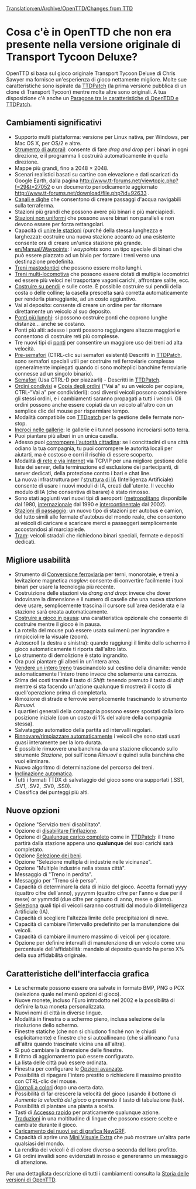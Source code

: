 [[Translation:en/Archive/OpenTTD/Changes from TTD]]

=Cosa c'è in OpenTTD che non era presente nella versione originale di Transport Tycoon Deluxe?=
OpenTTD si basa sul gioco originale Transport Tycoon Deluxe di Chris Sawyer ma fornisce un'esperienza di gioco nettamente migliore. Molte sue caratteristiche sono ispirate da [http://www.ttdpatch.net/ TTDPatch] (la prima versione pubblica di un clone di Transport Tycoon) mentre molte altre sono originali. A tua disposizione c'è anche un [[en/Archive/OpenTTD/Comparison of OpenTTD and TTDPatch features|Paragone tra le caratteristiche di OpenTDD e TTDPatch]].

==Cambiamenti significativi==
* Supporto multi piattaforma: versione per Linux nativa, per Windows, per Mac OS X, per OS/2 e altre.
* [[it/Archive/Manual/Autorail|Strumento di autorail]]: consente di fare ''drag and drop'' per i binari in ogni direzione, e il programma li costruirà automaticamente in quella direzione.
* Mappe più grandi, fino a 2048 &times; 2048.
* Scenari realistici basati su cartine con elevazione e dati scaricati da Google Earth, dalla pagina http://www.tt-forums.net/viewtopic.php?f=29&t=27052 o un documento periodicamente aggiornato http://www.tt-forums.net/download/file.php?id=92633 .
* [[en/Manual/Water Transport Tiles|Canali e dighe]] che consentono di creare passaggi d'acqua navigabili sulla terraferma.
* Stazioni più grandi che possono avere più binari e più marciapiedi.
* [[en/Archive/Manual/Settings/Nonuniform stations|Stazioni non uniformi]] che possono avere binari non paralleli e non devono essere per forza rettangolari.
* Capacità di [[en/Archive/Manual/Settings/Join train stations|unire le stazioni]] (purché della stessa lunghezza e larghezza): costruire una nuova stazione accanto ad una esistente consente ora di creare un'unica stazione più grande.
* [[en/Manual/Waypoints]]: I ''waypoints'' sono un tipo speciale di binari che può essere piazzato ad un bivio per forzare i treni verso una destinazione predefinita.
* [[en/Archive/Manual/Settings/Mammoth trains|Treni mastodontici]] che possono essere molto lunghi.
* [[en/Archive/Manual/Multiheaded trains|Treni multi-locomotiva]] che possono essere dotati di multiple locomotrici ed essere più veloci nel trasportare vagoni carichi, affrontare salite, ecc.
* [[en/Archive/Manual/Settings/Build on slopes|Costruire su pendii]] e sulle coste. È possibile costruire sui pendii della costa o delle colline; la casella prescelta sarà corretta automaticamente per renderla pianeggiante, ad un costo aggiuntivo.
* Vai al deposito: consente di creare un ordine per far ritornare direttamente un veicolo al suo deposito.
* [[en/Archive/Manual/Settings/Longer bridges|Ponti più lunghi]]: si possono costruire ponti che coprono lunghe distanze... anche se costano.
* Ponti più alti: adesso i ponti possono raggiungere altezze maggiori e consentono di costruire reti più complesse.
* Tre nuovi tipi di [[en/Manual/Bridges|ponti]] per consentire un maggiore uso dei treni ad alta velocità.
* [[en/Manual/Signals#Presignals|Pre-semafori]] (CTRL-clic sui semafori esistenti) Descritti in [http://www.ttdpatch.net/ TTDPatch], sono semafori speciali utili per costruire reti ferroviarie complesse (generalmente impiegati quando ci sono molteplici banchine ferroviarie connesse ad un singolo binario).
* [[en/Manual/Signals#Semaphores|Semafori]] (Usa CTRL-D per piazzarli) - Descritti in [http://www.ttdpatch.net/ TTDPatch].
* [[en/Manual/Orders#Shared_orders|Ordini condivisi]] e [[en/Manual/Orders#Copy_orders|Copia degli ordini]] ("Vai a" su un veicolo per copiare, CTRL-"Vai a" per condividerli): così diversi veicoli possono condividere gli stessi ordini, e i cambiamenti saranno propagati a tutti i veicoli. Gli ordini possono anche essere copiati da un veicolo all'altro con un semplice clic del mouse per risparmiare tempo.
* Modalità compatibile con [http://www.ttdpatch.net/ TTDpatch] per la gestione delle fermate non-stop.
* [[en/Archive/Manual/Crossing tunnels|Incroci nelle gallerie]]: le gallerie e i tunnel possono incrociarsi sotto terra.
* Puoi piantare più alberi in un unica casella.
* Adesso puoi [[en/Archive/Manual/Settings/Bribe authority|corrompere l'autorità cittadina]]: se i concittadini di una città odiano la tua compagnia, tu puoi corrompere le autorità locali per aiutarti, ma è costoso e corri il rischio di essere scoperto.
* Modalità [[en/Manual/Multiplayer|di rete e via internet]] via TCP/IP per una migliore gestione delle liste dei server, della terminazione ed esclusione dei partecipanti, di server dedicati, della protezione contro i bari e chat line.
* La nuova infrastruttura per l'[[en/Development/Script/Main Page|struttura di IA]] (Intelligenza Artificiale) consente di usare i nuovi moduli di IA, creati dall'utente. Il vecchio modulo di IA (che consentiva di barare) è stato rimosso.
* Sono stati aggiunti vari nuovi tipi di aeroporti ([[en/Manual/Airports#Metropolitan_airport|metropolitano]] disponibile dal 1980, [[en/Manual/Airports#international_airport|internazionale]] dal 1990 e [[en/Manual/Airports#intercontinental_airport|intercontinentale]] dal 2002).
* [[en/Manual/Drive-through Road Stops|Stazioni di passaggio]]: un nuovo tipo di stazioni per autobus e camion, del tutto simili alle fermate d'autobus del mondo reale, che consentono ai veicoli di caricare e scaricare merci e passeggeri semplicemente accostandosi al marciapiede.
* [[en/Manual/Tramways|Tram]]: veicoli stradali che richiedono binari speciali, fermate e depositi dedicati.

==Migliore usabilità==
* Strumento di [[en/Manual/Convert rail|Conversione ferroviaria]] per terni, monorotaie, e treni a levitazione magnetica ''maglev'': consente di convertire facilmente i tuoi binari per usare la tecnologia più recente.
* Costruizione delle stazioni via ''drang and drop'': invece che dover indovinare la dimensione e il numero di caselle che una nuova stazione deve usare, semplicemente trascina il cursore sull'area desiderata e la stazione sarà creata automaticamente.
* [[en/Archive/Manual/Settings/Build in pause|Costruire a gioco in pausa]]: una caratteristica opzionale che consente di costruire mentre il gioco è in pausa.
* La rotella del mouse può essere usata sui menù per ingrandire e rimpicciolire la visuale (zoom).
* Autoscroll (a destra e sinistra): quando raggiungi il limite dello schermo il gioco automaticamente ti riporta dall'altro lato.
* Lo strumento di demolizione è stato ingrandito.
* Ora puoi piantare gli alberi in un'intera area.
* [[en/Manual/Sell entire train|Vendere un intero treno]] trascinandolo sul cestino della dinamite: vende automaticamente l'intero treno invece che solamente una carrozza.
* Stima dei costi tramite il tasto di ''Shift'': tenendo premuto il tasto di ''shift'' mentre si sta facendo un'azione qualunque ti mostrerà il costo di quell'operazione prima di completarla.
* Rimozione di strade e ferrovie semplicemente trascinando lo strumento ''Rimuovi''.
* I quartieri generali della compagnia possono essere spostati dalla loro posizione iniziale (con un costo di 1% del valore della compagnia stessa).
* Salvataggio automatico della partita ad intervalli regolari.
* [[en/Archive/Manual/Settings/Advanced Settings/Vehicles|Rinnovare/rimpiazzare automaticamente]] i veicoli che sono stati usati quasi interamente per la loro durata.
* È possibile rimuovere una banchina da una stazione cliccando sullo strumento ''Stazione'', poi sull'icona ''Rimuovi'' e quindi sulla banchina che vuoi eliminare.
* Nuovo algoritmo di determinazione del percorso dei treni.
* [[en/Manual/Landscaping|Inclinazione automatica]].
* Tutti i formati TTDX di salvataggio del gioco sono ora supportati (.SS1, .SV1, .SV2, .SV0, .SS0).
* Classifica dei punteggi più alti.

==Nuove opzioni==
* Opzione "Servizio treni disabilitato".
* Opzione di [[en/Archive/Manual/Settings/Disable inflation|disabilitare l'inflazione]].
* Opzione di [[en/Archive/Manual/Settings/Full load any cargo|Qualunque carico completo]] come in [http://www.ttdpatch.net/ TTDPatch]: il treno partirà dalla stazione appena uno '''qualunque''' dei suoi carichi sarà completato.
* Opzione [[en/Archive/Manual/Settings/Select goods|Selezione dei beni]].
* Opzione "Selezione multipla di industrie nelle vicinanze".
* Opzione "Multiple industrie nella stessa città".
* Messaggio di "Treno in perdita".
* Messaggio per "Treno si è perso".
* Capacità di determinare la data di inizio del gioco. Accetta formati yyyy (quattro cifre dell'anno), yyyymm (quattro cifre per l'anno e due per il mese) or yymmdd (due cifre per ognuno di anno, mese e giorno).
* [[en/Archive/Manual/Settings/Disable AI vehicles|Seleziona]] quali tipi di veicoli saranno costruiti dal modulo di Intelligenza Artificiale (IA).
* Capacità di scegliere l'altezza limite delle precipitazioni di neve.
* Capacità di cambiare l'intervallo predefinito per la manutenzione dei veicoli.
* Capacità di cambiare il numero massimo di veicoli per giocatore.
* Opzione per definire intervalli di manutenzione di un veicolo come una percentuale dell'affidabilità: mandalo al deposito quando ha perso X% della sua affidabilità originale.

==Caratteristiche dell'interfaccia grafica==
* Le schermate possono essere ora salvate in formato BMP, PNG o PCX (seleziona quale nel menù opzioni di gioco).
* Nuove monete, incluso l'Euro introdotto nel 2002 e la possibilità di definire la tua moneta personalizzata.
* Nuovi nomi di città in diverse lingue.
* Modalità in finestra o a schermo pieno, inclusa selezione della risoluzione dello schermo.
* Finestre statiche (che non si chiudono finché non le chiudi esplicitamente) e finestre che si autoallineano (che si allineano l'una all'altra quando trascinate vicina una all'altra).
* Si può cambiare la dimensione delle finestre.
* Il ritmo di aggiornamento può essere configurato.
* La lista delle città può essere ordinata.
* Finestra per configurare le [[en/Archive/Manual/Settings/Advanced Settings|Opzioni avanzate]].
* Possibilità di ripagare l'intero prestito o richiedere il massimo prestito con CTRL-clic del mouse.
* [[en/Archive/Manual/Settings/Coloured newspaper|Giornali a colori]] dopo una certa data.
* Possibilità di far crescere la velocità del gioco (usando il bottone di ''Aumenta la velocità del gioco'' o premendo il tasto di tabulazione (tab).
* Possibilità di piantare una pianta a scelta.
* Tasti di [[en/Manual/Hotkeys|Accesso rapido]] per praticamente qualunque azione.
* [[en/Archive/Community/Internationalization|Traduzioni]] in una moltitudine di lingue che possono essere scelte e cambiate durante il gioco.
* [[en/Manual/NewGRF|Caricamento dei nuovi set di grafica NewGRF]].
* Capacità di aprire una [[en/Manual/Extra Viewport|Mini Visuale Extra]] che può mostrare un'altra parte qualsiasi del mondo.
* La rendita dei veicoli è di colore diverso a seconda del loro profitto.
* Gli ordini invalidi sono evidenziati in rosso e genereranno un messaggio di attenzione.


Per una dettagliata descrizione di tutti i cambiamenti consulta la [[en/Archive/OpenTTD/Main Page|Storia delle versioni di OpenTTD]].